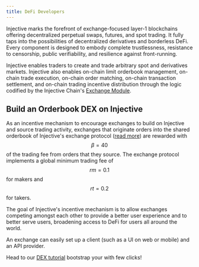 ```yaml
---
title: DeFi Developers
---
```


Injective marks the forefront of exchange-focused layer-1 blockchains offering decentralized perpetual swaps, futures, and spot trading. It fully taps into the possibilities of decentralized derivatives and borderless DeFi. Every component is designed to embody complete trustlessness, resistance to censorship, public verifiability, and resilience against front-running.

Injective enables traders to create and trade arbitrary spot and derivatives markets. Injective also enables on-chain limit orderbook management, on-chain trade execution, on-chain order matching, on-chain transaction settlement, and on-chain trading incentive distribution through the logic codified by the Injective Chain's [Exchange Module](../developers-native/injective/exchange/).

## Build an Orderbook DEX on Injective

As an incentive mechanism to encourage exchanges to build on Injective and source trading activity, exchanges that originate orders into the shared orderbook of Injective's exchange protocol ([read more](../developers-native/injective/exchange/)) are rewarded with $$β=40%β=40%$$ of the trading fee from orders that they source. The exchange protocol implements a global minimum trading fee of $$rm=0.1%rm​=0.1%$$ for makers and $$rt=0.2%rt​=0.2%$$ for takers.

The goal of Injective's incentive mechanism is to allow exchanges competing amongst each other to provide a better user experience and to better serve users, broadening access to DeFi for users all around the world.

An exchange can easily set up a client (such as a UI on web or mobile) and an API provider.

Head to our [DEX tutorial](../developers/dapps/example-dex.md) bootstrap your with few clicks!
